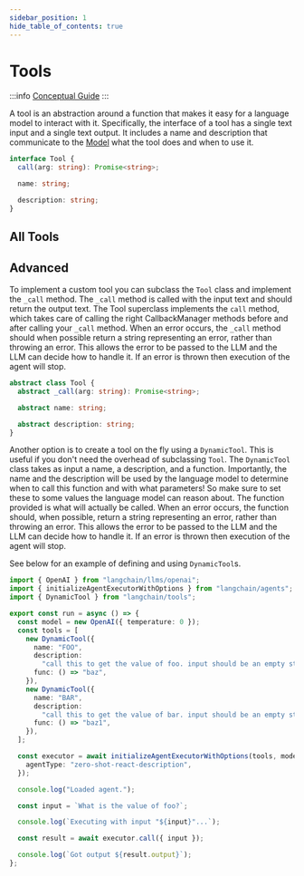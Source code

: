 ```yaml
---
sidebar_position: 1
hide_table_of_contents: true
---
```



# Tools

:::info
[Conceptual Guide](https://docs.langchain.com/docs/components/agents/tool)
:::

A tool is an abstraction around a function that makes it easy for a language model to interact with it. Specifically, the interface of a tool has a single text input and a single text output. It includes a name and description that communicate to the [Model](../../models/) what the tool does and when to use it.

```typescript
interface Tool {
  call(arg: string): Promise<string>;

  name: string;

  description: string;
}
```

## All Tools

<DocCardList/>

## Advanced

To implement a custom tool you can subclass the `Tool` class and implement the `_call` method. The `_call` method is called with the input text and should return the output text. The Tool superclass implements the `call` method, which takes care of calling the right CallbackManager methods before and after calling your `_call` method. When an error occurs, the `_call` method should when possible return a string representing an error, rather than throwing an error. This allows the error to be passed to the LLM and the LLM can decide how to handle it. If an error is thrown then execution of the agent will stop.

```typescript
abstract class Tool {
  abstract _call(arg: string): Promise<string>;

  abstract name: string;

  abstract description: string;
}
```

Another option is to create a tool on the fly using a `DynamicTool`. This is useful if you don't need the overhead of subclassing `Tool`.
The `DynamicTool` class takes as input a name, a description, and a function. Importantly, the name and the description will be used by the language model to determine when to call this function and with what parameters! So make sure to set these to some values the language model can reason about. The function provided is what will actually be called. When an error occurs, the function should, when possible, return a string representing an error, rather than throwing an error. This allows the error to be passed to the LLM and the LLM can decide how to handle it. If an error is thrown then execution of the agent will stop.

See below for an example of defining and using `DynamicTool`s.

```typescript
import { OpenAI } from "langchain/llms/openai";
import { initializeAgentExecutorWithOptions } from "langchain/agents";
import { DynamicTool } from "langchain/tools";

export const run = async () => {
  const model = new OpenAI({ temperature: 0 });
  const tools = [
    new DynamicTool({
      name: "FOO",
      description:
        "call this to get the value of foo. input should be an empty string.",
      func: () => "baz",
    }),
    new DynamicTool({
      name: "BAR",
      description:
        "call this to get the value of bar. input should be an empty string.",
      func: () => "baz1",
    }),
  ];

  const executor = await initializeAgentExecutorWithOptions(tools, model, {
    agentType: "zero-shot-react-description",
  });

  console.log("Loaded agent.");

  const input = `What is the value of foo?`;

  console.log(`Executing with input "${input}"...`);

  const result = await executor.call({ input });

  console.log(`Got output ${result.output}`);
};
```
